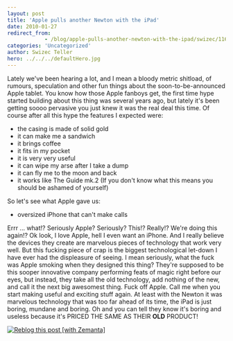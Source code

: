 ```yaml
---
layout: post
title: 'Apple pulls another Newton with the iPad'
date: 2010-01-27
redirect_from: 
            - /blog/apple-pulls-another-newton-with-the-ipad/swizec/1162
categories: 'Uncategorized'
author: Swizec Teller
hero: ../../../defaultHero.jpg
---
```

Lately we've been hearing a lot, and I mean a bloody metric shitload, of rumours, speculation and other fun things about the soon-to-be-announced Apple tablet. You know how those Apple fanboys get, the first time hype started building about this thing was several years ago, but lately it's been getting soooo pervasive you just knew it was the real deal this time. Of course after all this hype the features I expected were:

- the casing is made of solid gold
- it can make me a sandwich
- it brings coffee
- it fits in my pocket
- it is very very useful
- it can wipe my arse after I take a dump
- it can fly me to the moon and back
- it works like The Guide mk.2 (If you don't know what this means you should be ashamed of yourself)

So let's see what Apple gave us:

- oversized iPhone that can't make calls

Errr ... what!? Seriously Apple? Seriously? This!? Really!? We're doing this again!?  Ok look, I love Apple, hell I even want an iPhone. And I really believe the devices they create are marvelous pieces of technology that work very well. But this fucking piece of crap is the biggest technological let-down I have ever had the displeasure of seeing. I mean seriously, what the fuck was Apple smoking when they designed this thing? They're supposed to be this sooper innovative company performing feats of magic right before our eyes, but instead, they take all the old technology, add nothing of the new, and call it the next big awesomest thing. Fuck off Apple. Call me when you start making useful and exciting stuff again. At least with the Newton it was marvelous technology that was too far ahead of its time, the iPad is just boring, mundane and boring. Oh and you can tell they know it's boring and useless because it's PRICED THE SAME AS THEIR **OLD** PRODUCT!

[![Reblog this post \[with Zemanta\]](http://img.zemanta.com/reblog_e.png?x-id=6a11f260-6e5d-40e4-a1a5-e6fca38cc7d0)](http://reblog.zemanta.com/zemified/6a11f260-6e5d-40e4-a1a5-e6fca38cc7d0/ "Reblog this post \[with Zemanta]")